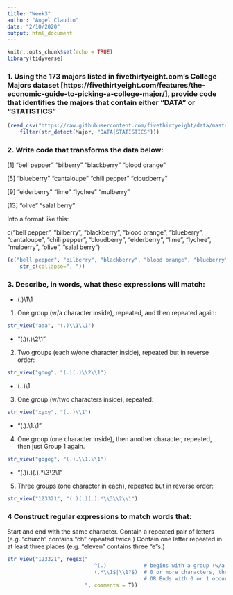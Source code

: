 ```yaml
---
title: "Week3"
author: "Angel Claudio"
date: "2/10/2020"
output: html_document
---
```


```r
knitr::opts_chunk$set(echo = TRUE)
library(tidyverse)
```


### 1. Using the 173 majors listed in fivethirtyeight.com’s College Majors dataset [https://fivethirtyeight.com/features/the-economic-guide-to-picking-a-college-major/], provide code that identifies the majors that contain either "DATA" or "STATISTICS"


```r
(read_csv("https://raw.githubusercontent.com/fivethirtyeight/data/master/college-majors/majors-list.csv") %>%
    filter(str_detect(Major, "DATA|STATISTICS")))
```

### 2. Write code that transforms the data below:
[1] "bell pepper"  "bilberry"     "blackberry"   "blood orange"

[5] "blueberry"    "cantaloupe"   "chili pepper" "cloudberry"  

[9] "elderberry"   "lime"         "lychee"       "mulberry"    

[13] "olive"        "salal berry"

Into a format like this:

c("bell pepper", "bilberry", "blackberry", "blood orange", "blueberry", "cantaloupe", "chili pepper", "cloudberry", "elderberry", "lime", "lychee", "mulberry", "olive", "salal berry")


```r
(c("bell pepper", "bilberry", "blackberry", "blood orange", "blueberry", "cantaloupe", "chili pepper", "cloudberry", "elderberry","lime", "lychee", "mulberry", "olive", "salal berry") %>%
    str_c(collapse=", "))
```

### 3. Describe, in words, what these expressions will match:


* (.)\1\1
1. One group (w/a character inside), repeated, and then repeated again:
```r
str_view("aaa", "(.)\\1\\1")
```

* "(.)(.)\\2\\1"
2. Two groups (each w/one character inside), repeated but in reverse order:
```r
str_view("goog", "(.)(.)\\2\\1")
```

* (..)\1
3. One group (w/two characters inside), repeated:
```r
str_view("xyxy", "(..)\\1")
```

* "(.).\\1.\\1"
4. One group (one character inside), then another character, repeated, then just Group 1 again.
```r
str_view("gogog", "(.).\\1.\\1")

```

* "(.)(.)(.).*\\3\\2\\1"
5. Three groups (one character in each), repeated but in reverse order:
```r
str_view("123321", "(.)(.)(.).*\\3\\2\\1")

```

### 4 Construct regular expressions to match words that:

Start and end with the same character.
Contain a repeated pair of letters (e.g. "church" contains "ch" repeated twice.)
Contain one letter repeated in at least three places (e.g. "eleven" contains three "e"s.)

```r
str_view("123321", regex("
                            ^(.)            # begins with a group (w/a char inside)
                            (.*\\1$|\\1?$)  # 0 or more characters, then ends w/group 1
                                            # OR Ends with 0 or 1 occurence of group 1
                         ", comments = T))

```

